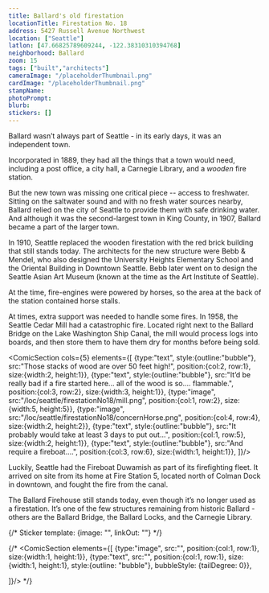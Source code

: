 ```yaml
---
title: Ballard's old firestation
locationTitle: Firestation No. 18
address: 5427 Russell Avenue Northwest
location: ["Seattle"] 
latlon: [47.66825789609244, -122.38310310394768]
neighborhood: Ballard
zoom: 15
tags: ["built","architects"]
cameraImage: "/placeholderThumbnail.png"
cardImage: "/placeholderThumbnail.png"
stampName:
photoPrompt:
blurb:
stickers: []
---
```


Ballard wasn’t always part of Seattle - in its early days, it was an independent town.

Incorporated in 1889, they had all the things that a town would need, including a post office, a city hall, a Carnegie Library, and a *wooden* fire station.

But the new town was missing one critical piece -- access to freshwater. Sitting on the saltwater sound and with no fresh water sources nearby, Ballard relied on the city of Seattle to provide them with safe drinking water. And although it was the second-largest town in King County, in 1907, Ballard became a part of the larger town.

<LOCItem image="/loc/seattle/firestationNo18/ballard.png" linkOut="https://www.loc.gov/resource/sn87093407/1907-02-06/ed-1/?sp=1&q=ballard+annexation&r=0.604,0.48,0.518,0.358,0" caption="Citizens of Ballard were not happy with the decision. On the day they merged, the flag was flown at half mast."/>

In 1910, Seattle replaced the wooden firestation with the red brick building that still stands today. The architects for the new structure were Bebb & Mendel, who also designed the University Heights Elementary School and the Oriental Building in Downtown Seattle. Bebb later went on to design the Seattle Asian Art Museum (known at the time as the Art Institute of Seattle).

At the time, fire-engines were powered by horses, so the area at the back of the station contained horse stalls.

<LOCItem image="/loc/seattle/firestationNo18/firehorse.png" linkOut="https://www.loc.gov/resource/cph.3a27542/" caption="Horse-drawn fire engine rushing to a fire" alt="Photograph shows three white horses rushing down city street pulling a steam fire engine carrying three fire fighters"/>
<ComicSection elements={[
    {type:"image", src:"/loc/seattle/firestationNo18/station.png", position:{col:1, row:1}, size:{width:3, height:3}},
    {type:"text", style:{outline:"box", backgroundColor:"white", fontSize:"1rem"}, src:"The front the station has four bay doors.", position:{col:1, row:1}, size:{width:3, height:1}},
    {type:"text", style:{outline:"box", backgroundColor:"white", fontSize:"2rem"}, src:"Perfect for a team of horses on their way to work!", position:{col:1, row:5}, size:{width:3, height:1}},
    {type:"image", src:"/loc/seattle/firestationNo18/horses.png", position:{col:1, row:4}, size:{width:3, height:7}},
    ]}/>

At times, extra support was needed to handle some fires. In 1958, the Seattle Cedar Mill had a catastrophic fire. Located right next to the Ballard Bridge on the Lake Washington Ship Canal, the mill would process logs into boards, and then store them to have them dry for months before being sold.

<ComicSection cols={5} elements={[
    {type:"text", style:{outline:"bubble"}, src:"Those stacks of wood are over 50 feet high!", position:{col:2, row:1}, size:{width:2, height:1}},
    {type:"text", style:{outline:"bubble"}, src:"It’d be really bad if a fire started here... all of the wood is so.... flammable.", position:{col:3, row:2}, size:{width:3, height:1}},
     {type:"image", src:"/loc/seattle/firestationNo18/mill.png", position:{col:1, row:2}, size:{width:5, height:5}},
     {type:"image", src:"/loc/seattle/firestationNo18/concernHorse.png", position:{col:4, row:4}, size:{width:2, height:2}},
    {type:"text", style:{outline:"bubble"}, src:"It probably would take at least 3 days to put out...", position:{col:1, row:5}, size:{width:2, height:1}},
    {type:"text", style:{outline:"bubble"}, src:"And require a fireboat....", position:{col:3, row:6}, size:{width:1, height:1}},
]}/>

Luckily, Seattle had the Fireboat Duwamish as part of its firefighting fleet. It arrived on site from its home at Fire Station 5, located north of Colman Dock in downtown, and fought the fire from the canal.

<LOCItem image="/loc/seattle/firestationNo18/fireboat.png" linkout="https://www.loc.gov/resource/hhh.wa0746.photos/?sp=1" caption="The Fireboat Duwamish is the 'best preserved' example of an early twentieth centure fireboat. It can be seen docked at the Historic Ships Wharf in Lake Union Park." alt=""/>

The Ballard Firehouse still stands today, even though it’s no longer used as a firestation. It’s one of the few structures remaining from historic Ballard - others are the Ballard Bridge, the Ballard Locks, and the Carnegie Library.

{/* 
Sticker template: 
{image: "", linkOut: ""}
*/}

{/* <ComicSection elements={[
    {type:"image", src:"", position:{col:1, row:1}, size:{width:1, height:1}},
    {type:"text", src:"", position:{col:1, row:1}, size:{width:1, height:1}, style:{outline: "bubble"}, bubbleStyle: {tailDegree: 0}},

]}/>  */}
